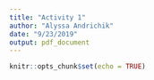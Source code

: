 ```yaml
---
title: "Activity 1"
author: "Alyssa Andrichik"
date: "9/23/2019"
output: pdf_document
---
```


```r
knitr::opts_chunk$set(echo = TRUE)
```


